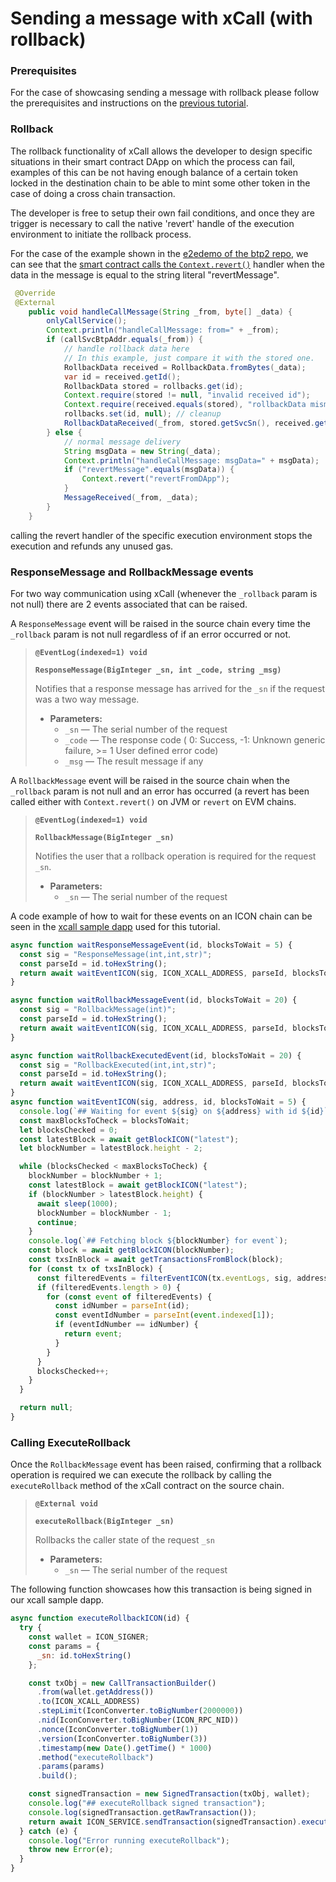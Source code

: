 # Sending a message with xCall (with rollback)

### Prerequisites

For the case of showcasing sending a message with rollback please follow the prerequisites and instructions on the [previous tutorial](sending-a-message-with-xcall.md).

### Rollback

The rollback functionality of xCall allows the developer to design specific situations in their smart contract DApp on which the process can fail, examples of this can be not having enough balance of a certain token locked in the destination chain to be able to mint some other token in the case of doing a cross chain transaction.

The developer is free to setup their own fail conditions, and once they are trigger is necessary to call the native 'revert' handle of the execution environment to initiate the rollback process.

For the case of the example shown in the [e2edemo of the btp2 repo](https://github.com/icon-project/btp2/tree/main/e2edemo), we can see that the [smart contract calls the `Context.revert()`](https://github.com/icon-project/btp2-java/blob/9acff597162ec66aef343e2c06cc607e0aa10dfa/dapp-sample/src/main/java/foundation/icon/btp/xcall/sample/DAppProxySample.java#L103) handler when the data in the message is equal to the string literal "revertMessage".


```java
 @Override
 @External
    public void handleCallMessage(String _from, byte[] _data) {
        onlyCallService();
        Context.println("handleCallMessage: from=" + _from);
        if (callSvcBtpAddr.equals(_from)) {
            // handle rollback data here
            // In this example, just compare it with the stored one.
            RollbackData received = RollbackData.fromBytes(_data);
            var id = received.getId();
            RollbackData stored = rollbacks.get(id);
            Context.require(stored != null, "invalid received id");
            Context.require(received.equals(stored), "rollbackData mismatch");
            rollbacks.set(id, null); // cleanup
            RollbackDataReceived(_from, stored.getSvcSn(), received.getRollback());
        } else {
            // normal message delivery
            String msgData = new String(_data);
            Context.println("handleCallMessage: msgData=" + msgData);
            if ("revertMessage".equals(msgData)) {
                Context.revert("revertFromDApp");
            }
            MessageReceived(_from, _data);
        }
    }
```

calling the revert handler of the specific execution environment stops the execution and refunds any unused gas.

### ResponseMessage and RollbackMessage events

For two way communication using xCall (whenever the `_rollback` param is not null) there are 2 events associated that can be raised.

A `ResponseMessage` event will be raised in the source chain every time the `_rollback` param is not null regardless of if an error occurred or not.

> **`@EventLog(indexed=1) void`**
>
> **`ResponseMessage(BigInteger _sn, int _code, string _msg)`**
>
> Notifies that a response message has arrived for the `_sn` if the request was a two way message.
>
> * **Parameters:**
>   * `_sn` — The serial number of the request
>   * `_code` — The response code ( 0: Success, -1: Unknown generic failure, >= 1 User defined error code)
>   * `_msg`  — The result message if any

A `RollbackMessage` event will be raised in the source chain when the `_rollback` param is not null and an error has occurred (a revert has been called either with `Context.revert()` on JVM or `revert` on EVM chains.

> **`@EventLog(indexed=1) void`**
>
> **`RollbackMessage(BigInteger _sn)`**
>
> Notifies the user that a rollback operation is required for the request `_sn`.
>
> * **Parameters:**
>   * `_sn` — The serial number of the request

A code example of how to wait for these events on an ICON chain can be seen in the [xcall sample dapp](https://github.com/FidelVe/xcall-sample-dapp) used for this tutorial.

```javascript
async function waitResponseMessageEvent(id, blocksToWait = 5) {
  const sig = "ResponseMessage(int,int,str)";
  const parseId = id.toHexString();
  return await waitEventICON(sig, ICON_XCALL_ADDRESS, parseId, blocksToWait);
}

async function waitRollbackMessageEvent(id, blocksToWait = 20) {
  const sig = "RollbackMessage(int)";
  const parseId = id.toHexString();
  return await waitEventICON(sig, ICON_XCALL_ADDRESS, parseId, blocksToWait);
}

async function waitRollbackExecutedEvent(id, blocksToWait = 20) {
  const sig = "RollbackExecuted(int,int,str)";
  const parseId = id.toHexString();
  return await waitEventICON(sig, ICON_XCALL_ADDRESS, parseId, blocksToWait);
}
async function waitEventICON(sig, address, id, blocksToWait = 5) {
  console.log(`## Waiting for event ${sig} on ${address} with id ${id}`);
  const maxBlocksToCheck = blocksToWait;
  let blocksChecked = 0;
  const latestBlock = await getBlockICON("latest");
  let blockNumber = latestBlock.height - 2;

  while (blocksChecked < maxBlocksToCheck) {
    blockNumber = blockNumber + 1;
    const latestBlock = await getBlockICON("latest");
    if (blockNumber > latestBlock.height) {
      await sleep(1000);
      blockNumber = blockNumber - 1;
      continue;
    }
    console.log(`## Fetching block ${blockNumber} for event`);
    const block = await getBlockICON(blockNumber);
    const txsInBlock = await getTransactionsFromBlock(block);
    for (const tx of txsInBlock) {
      const filteredEvents = filterEventICON(tx.eventLogs, sig, address);
      if (filteredEvents.length > 0) {
        for (const event of filteredEvents) {
          const idNumber = parseInt(id);
          const eventIdNumber = parseInt(event.indexed[1]);
          if (eventIdNumber == idNumber) {
            return event;
          }
        }
      }
      blocksChecked++;
    }
  }

  return null;
}
```

### Calling ExecuteRollback

Once the `RollbackMessage` event has been raised, confirming that a rollback operation is required we can execute the rollback by calling the `executeRollback` method of the xCall contract on the source chain.

> **`@External void`**
>
> **`executeRollback(BigInteger _sn)`**
>
> Rollbacks the caller state of the request `_sn`
>
> * **Parameters:**
>   * `_sn` — The serial number of the request

The following function showcases how this transaction is being signed in our xcall sample dapp.

```javascript
async function executeRollbackICON(id) {
  try {
    const wallet = ICON_SIGNER;
    const params = {
      _sn: id.toHexString()
    };

    const txObj = new CallTransactionBuilder()
      .from(wallet.getAddress())
      .to(ICON_XCALL_ADDRESS)
      .stepLimit(IconConverter.toBigNumber(2000000))
      .nid(IconConverter.toBigNumber(ICON_RPC_NID))
      .nonce(IconConverter.toBigNumber(1))
      .version(IconConverter.toBigNumber(3))
      .timestamp(new Date().getTime() * 1000)
      .method("executeRollback")
      .params(params)
      .build();

    const signedTransaction = new SignedTransaction(txObj, wallet);
    console.log("## executeRollback signed transaction");
    console.log(signedTransaction.getRawTransaction());
    return await ICON_SERVICE.sendTransaction(signedTransaction).execute();
  } catch (e) {
    console.log("Error running executeRollback");
    throw new Error(e);
  }
}
```
